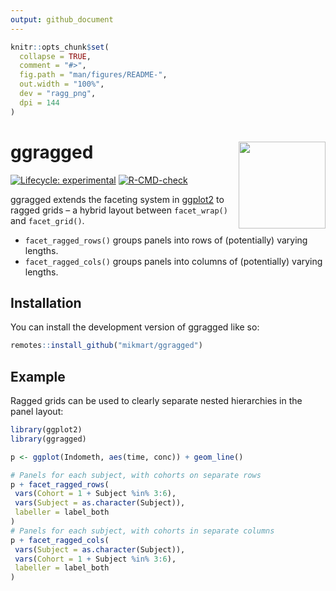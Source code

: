 ```yaml
---
output: github_document
---
```


<!-- README.md is generated from README.Rmd. Please edit that file -->

```r
knitr::opts_chunk$set(
  collapse = TRUE,
  comment = "#>",
  fig.path = "man/figures/README-",
  out.width = "100%",
  dev = "ragg_png",
  dpi = 144
)
```

# ggragged <a href="https://mikmart.github.io/ggragged/"><img src="man/figures/logo.png" align="right" height="139" /></a>

<!-- badges: start -->
[![Lifecycle: experimental](https://img.shields.io/badge/lifecycle-experimental-orange.svg)](https://lifecycle.r-lib.org/articles/stages.html#experimental)
[![R-CMD-check](https://github.com/mikmart/ggragged/actions/workflows/R-CMD-check.yaml/badge.svg)](https://github.com/mikmart/ggragged/actions/workflows/R-CMD-check.yaml)
<!-- badges: end -->

ggragged extends the faceting system in [ggplot2](https://ggplot2.tidyverse.org/)
to ragged grids -- a hybrid layout between `facet_wrap()` and `facet_grid()`.

- `facet_ragged_rows()` groups panels into rows of (potentially) varying lengths.
- `facet_ragged_cols()` groups panels into columns of (potentially) varying lengths.

## Installation

You can install the development version of ggragged like so:

``` r
remotes::install_github("mikmart/ggragged")
```

## Example

Ragged grids can be used to clearly separate nested hierarchies in the panel layout:

```r
library(ggplot2)
library(ggragged)

p <- ggplot(Indometh, aes(time, conc)) + geom_line()

# Panels for each subject, with cohorts on separate rows
p + facet_ragged_rows(
 vars(Cohort = 1 + Subject %in% 3:6),
 vars(Subject = as.character(Subject)),
 labeller = label_both
)
# Panels for each subject, with cohorts in separate columns
p + facet_ragged_cols(
 vars(Subject = as.character(Subject)),
 vars(Cohort = 1 + Subject %in% 3:6),
 labeller = label_both
)
```
